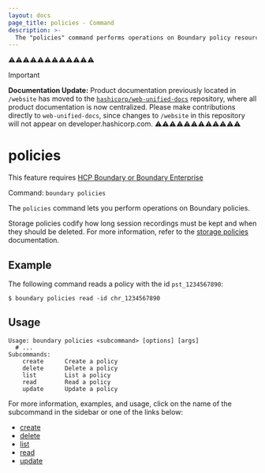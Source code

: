 ```yaml
---
layout: docs
page_title: policies - Command
description: >-
  The "policies" command performs operations on Boundary policy resources. Policies codify how long Boundary retains session recordings.
---
```


⚠️⚠️⚠️⚠️⚠️⚠️⚠️⚠️⚠️⚠️⚠️⚠️
> [!IMPORTANT]  
> **Documentation Update:** Product documentation previously located in `/website` has moved to the [`hashicorp/web-unified-docs`](https://github.com/hashicorp/web-unified-docs) repository, where all product documentation is now centralized. Please make contributions directly to `web-unified-docs`, since changes to `/website` in this repository will not appear on developer.hashicorp.com.
⚠️⚠️⚠️⚠️⚠️⚠️⚠️⚠️⚠️⚠️⚠️⚠️

# policies

<EnterpriseAlert product="boundary">This feature requires <a href="https://www.hashicorp.com/products/boundary">HCP Boundary or Boundary Enterprise</a></EnterpriseAlert>

Command: `boundary policies`

The `policies` command lets you perform operations on Boundary policies.

Storage policies codify how long session recordings must be kept and when they should be deleted.
For more information, refer to the [storage policies](/boundary/docs/domain-model/storage-policy) documentation.

## Example

The following command reads a policy with the id `pst_1234567890`:

```shell-session
$ boundary policies read -id chr_1234567890
```

## Usage

<CodeBlockConfig hideClipboard>

```shell-session
Usage: boundary policies <subcommand> [options] [args]
  # ...
Subcommands:
    create      Create a policy
    delete      Delete a policy
    list        List a policy
    read        Read a policy
    update      Update a policy
```

</CodeBlockConfig>

For more information, examples, and usage, click on the name
of the subcommand in the sidebar or one of the links below:

- [create](/boundary/docs/commands/policies/create)
- [delete](/boundary/docs/commands/policies/delete)
- [list](/boundary/docs/commands/policies/list)
- [read](/boundary/docs/commands/policies/read)
- [update](/boundary/docs/commands/policies/update)